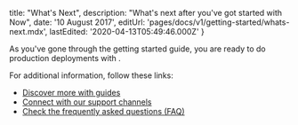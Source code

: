 
  title: "What's Next",
  description: "What's next after you've got started with Now",
  date: '10 August 2017',
  editUrl: 'pages/docs/v1/getting-started/whats-next.mdx',
  lastEdited: '2020-04-13T05:49:46.000Z'
}

As you've gone through the getting started guide, you are ready to do production deployments with <ProductNameShortV1 />.

For additional information, follow these links:

- [Discover more with guides](/docs/deployment-types/lifecycle)
- [Connect with our support channels](/docs/other/support-channels)
- [Check the frequently asked questions (FAQ)](/docs/other/faq)

